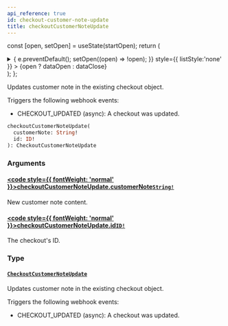 ```yaml
---
api_reference: true
id: checkout-customer-note-update
title: checkoutCustomerNoteUpdate
---
```






const [open, setOpen] = useState(startOpen);
return (
<details {...(open ? { open: true } : {})} className="details" style={{ border:'none', boxShadow:'none', background:'var(--ifm-background-color)' }}>
<summary
onClick={(e) => {
e.preventDefault();
setOpen((open) => !open);
}}
style={{ listStyle:'none' }} >
{open ? dataOpen : dataClose}
</summary>
{open && children}
</details>
);
};

Updates customer note in the existing checkout object.


<Badge text="Added in Saleor 3.21 (unreleased)" class="badge badge--secondary margin-bottom--sm" />


Triggers the following webhook events:

- CHECKOUT_UPDATED (async): A checkout was updated.

```graphql
checkoutCustomerNoteUpdate(
  customerNote: String!
  id: ID!
): CheckoutCustomerNoteUpdate
```

### Arguments

#### [<code style={{ fontWeight: 'normal' }}>checkoutCustomerNoteUpdate.<b>customerNote</b></code>](#)<Bullet />[`String!`](../../../api-reference/miscellaneous/scalars/string.mdx) <Badge class="badge badge--secondary" text="non-null"/> <Badge class="badge badge--secondary" text="scalar"/> <Badge class="badge badge--secondary" text="miscellaneous"/>

New customer note content.

#### [<code style={{ fontWeight: 'normal' }}>checkoutCustomerNoteUpdate.<b>id</b></code>](#)<Bullet />[`ID!`](../../../api-reference/miscellaneous/scalars/id.mdx) <Badge class="badge badge--secondary" text="non-null"/> <Badge class="badge badge--secondary" text="scalar"/> <Badge class="badge badge--secondary" text="miscellaneous"/>

The checkout's ID.

### Type

#### [`CheckoutCustomerNoteUpdate`](../../../api-reference/checkout/objects/checkout-customer-note-update.mdx) <Badge class="badge badge--secondary" text="object"/> <Badge class="badge badge--secondary" text="checkout"/>

Updates customer note in the existing checkout object.


<Badge text="Added in Saleor 3.21 (unreleased)" class="badge badge--secondary margin-bottom--sm" />


Triggers the following webhook events:

- CHECKOUT_UPDATED (async): A checkout was updated.
